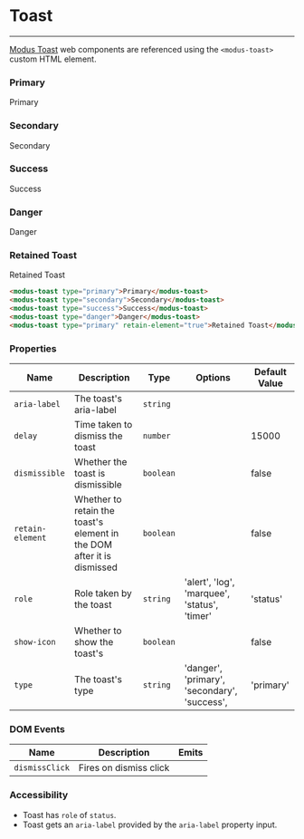
# Toast

---

[Modus Toast](https://modus.trimble.com/components/web/toasts/) web components are referenced using the `<modus-toast>` custom HTML element.

### Primary

<modus-toast type="primary">Primary</modus-toast>

<Anchor storyId="components-toast--primary" />

### Secondary

<modus-toast type="secondary">Secondary</modus-toast>

<Anchor storyId="components-toast--secondary" />

### Success

<modus-toast type="success">Success</modus-toast>

<Anchor storyId="components-toast--success" />

### Danger

<modus-toast type="danger">Danger</modus-toast>

<Anchor storyId="components-toast--danger" />

### Retained Toast

<modus-toast type="primary" retain-element="true">Retained Toast</modus-toast>

<Anchor storyId="components-toast--retained-toast" />

```html
<modus-toast type="primary">Primary</modus-toast>
<modus-toast type="secondary">Secondary</modus-toast>
<modus-toast type="success">Success</modus-toast>
<modus-toast type="danger">Danger</modus-toast>
<modus-toast type="primary" retain-element="true">Retained Toast</modus-toast>
```

### Properties

| Name             | Description                                                            | Type      | Options                                      | Default Value |
| ---------------- | ---------------------------------------------------------------------- | --------- | -------------------------------------------- | ------------- |
| `aria-label`     | The toast's aria-label                                                 | `string`  |                                              |               |
| `delay`          | Time taken to dismiss the toast                                        | `number`  |                                              | 15000         |
| `dismissible`    | Whether the toast is dismissible                                       | `boolean` |                                              | false         |
| `retain-element` | Whether to retain the toast's element in the DOM after it is dismissed | `boolean` |                                              | false         |
| `role`           | Role taken by the toast                                                | `string`  | 'alert', 'log', 'marquee', 'status', 'timer' | 'status'      |
| `show-icon`      | Whether to show the toast's                                            | `boolean` |                                              | false         |
| `type`           | The toast's type                                                       | `string`  | 'danger', 'primary', 'secondary', 'success', | 'primary'     |

### DOM Events

| Name           | Description            | Emits |
| -------------- | ---------------------- | ----- |
| `dismissClick` | Fires on dismiss click |       |

### Accessibility

- Toast has `role` of `status`.
- Toast gets an `aria-label` provided by the `aria-label` property input.
